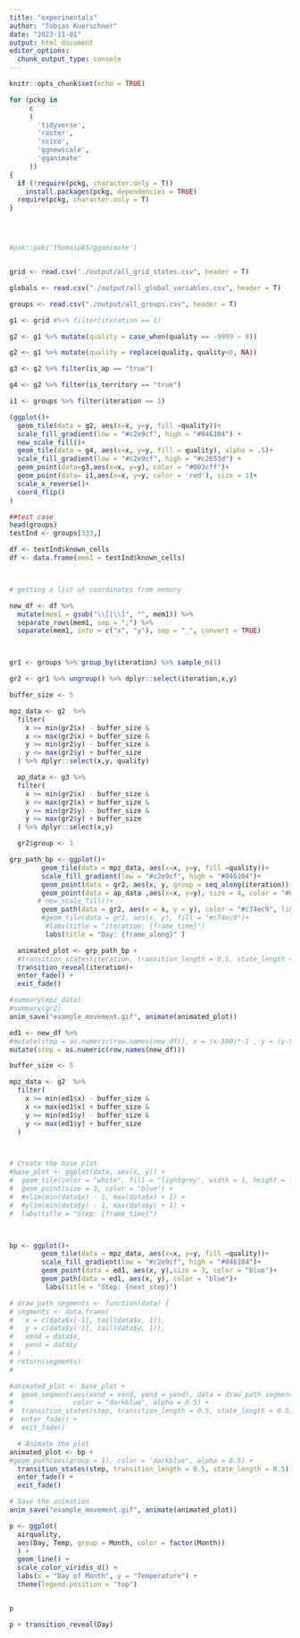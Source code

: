 ```yaml
---
title: "experinentals"
author: "Tobias Kuerschner"
date: "2023-11-01"
output: html_document
editor_options: 
  chunk_output_type: console
---
```


```r
knitr::opts_chunk$set(echo = TRUE)
```


```r

for (pckg in
     c
     (
       'tidyverse',
       'raster',
       'scico',
       'ggnewscale',
       'gganimate'
     ))
{
  if (!require(pckg, character.only = T))
    install.packages(pckg, dependencies = TRUE)
  require(pckg, character.only = T)
}




#pak::pak('thomasp85/gganimate')



```


```r
grid <- read.csv("./output/all_grid_states.csv", header = T)

globals <- read.csv("./output/all_global_variables.csv", header = T)

groups <- read.csv("./output/all_groups.csv", header = T)

```



```r

g1 <- grid #%>% filter(iteration == 1)

g2 <- g1 %>% mutate(quality = case_when(quality == -9999 ~ 0))

g2 <- g1 %>% mutate(quality = replace(quality, quality<0, NA))

g3 <- g2 %>% filter(is_ap == "true") 

g4 <- g2 %>% filter(is_territory == "true")

i1 <- groups %>% filter(iteration == 1)


```



```r


(ggplot()+
  geom_tile(data = g2, aes(x=x, y=y, fill =quality))+
  scale_fill_gradient(low = "#c2e9cf", high = "#046104") +
  new_scale_fill()+
  geom_tile(data = g4, aes(x=x, y=y, fill = quality), alpha = .5)+
  scale_fill_gradient(low = "#c2e9cf", high = "#c2653d") +
  geom_point(data=g3,aes(x=x, y=y), color = "#003cff")+
  geom_point(data= i1,aes(x=x, y=y, color = 'red'), size = 1)+
  scale_x_reverse()+
  coord_flip()
)

```



```r

##test case
head(groups)
testInd <- groups[333,]

df <- testInd$known_cells
df <- data.frame(mem1 = testInd$known_cells)



# getting a list of coordinates from memory

new_df <- df %>%
  mutate(mem1 = gsub("\\[|\\]", "", mem1)) %>%
  separate_rows(mem1, sep = ";") %>%
  separate(mem1, into = c("x", "y"), sep = "_", convert = TRUE)




```




```r


gr1 <- groups %>% group_by(iteration) %>% sample_n(1)

gr2 <- gr1 %>% ungroup() %>% dplyr::select(iteration,x,y)

buffer_size <- 5

mpz_data <- g2  %>%
  filter(
    x >= min(gr2$x) - buffer_size & 
    x <= max(gr2$x) + buffer_size &
    y >= min(gr2$y) - buffer_size &
    y <= max(gr2$y) + buffer_size
  ) %>% dplyr::select(x,y, quality)

  ap_data <- g3 %>%
  filter(
    x >= min(gr2$x) - buffer_size & 
    x <= max(gr2$x) + buffer_size &
    y >= min(gr2$y) - buffer_size &
    y <= max(gr2$y) + buffer_size
  ) %>% dplyr::select(x,y)

  gr2$group <- 1

grp_path_bp <- ggplot()+
        geom_tile(data = mpz_data, aes(x=x, y=y, fill =quality))+
        scale_fill_gradient(low = "#c2e9cf", high = "#046104")+
        geom_point(data = gr2, aes(x, y, group = seq_along(iteration)),size = 3, color = "#dd4367")+
        geom_point(data = ap_data ,aes(x=x, y=y), size = 4, color = "#003cff")+
       # new_scale_fill()+
        geom_path(data = gr2, aes(x = x, y = y), color = "#c74ec9", linewidth = 1) +
        #geom_tile(data = gr2, aes(x, y), fill = "#c74ec9")+
         #labs(title = "iteration: {frame_time}")
         labs(title = "Day: {frame_along}" )

  animated_plot <- grp_path_bp +
  #transition_states(iteration, transition_length = 0.5, state_length = 0.5) +
  transition_reveal(iteration)+
  enter_fade() +
  exit_fade()

#summary(mpz_data)
#summary(gr2)
anim_save("example_movement.gif", animate(animated_plot))


```




```r


ed1 <- new_df %>% 
#mutate(step = as.numeric(row.names(new_df)), x = (x-500)*-1 , y = (y-500)*-1)
mutate(step = as.numeric(row.names(new_df)))

buffer_size <- 5

mpz_data <- g2  %>%
  filter(
    x >= min(ed1$x) - buffer_size & 
    x <= max(ed1$x) + buffer_size &
    y >= min(ed1$y) - buffer_size &
    y <= max(ed1$y) + buffer_size
  )



# Create the base plot
#base_plot <- ggplot(data, aes(x, y)) +
#  geom_tile(color = "white", fill = "lightgrey", width = 1, height = 1) +
#  geom_point(size = 3, color = "blue") +
#  #xlim(min(data$x) - 1, max(data$x) + 1) +
#  #ylim(min(data$y) - 1, max(data$y) + 1) +
#  labs(title = "Step: {frame_time}")



bp <- ggplot()+
        geom_tile(data = mpz_data, aes(x=x, y=y, fill =quality))+
        scale_fill_gradient(low = "#c2e9cf", high = "#046104")+
        geom_point(data = ed1, aes(x, y),size = 3, color = "blue")+
        geom_path(data = ed1, aes(x, y), color = "blue")+
         labs(title = "Step: {next_step}")

# draw_path_segments <- function(data) {
# segments <- data.frame(
#   x = c(data$x[-1], tail(data$x, 1)),
#   y = c(data$y[-1], tail(data$y, 1)),
#   xend = data$x,
#   yend = data$y
# )
# return(segments)
#

#animated_plot <- base_plot +
#  geom_segment(aes(xend = xend, yend = yend), data = draw_path_segments(data),
#               color = "darkblue", alpha = 0.5) +
#  transition_states(step, transition_length = 0.5, state_length = 0.5) +
#  enter_fade() +
#  exit_fade()

  # Animate the plot
animated_plot <- bp +
#geom_path(aes(group = 1), color = "darkblue", alpha = 0.5) +
  transition_states(step, transition_length = 0.5, state_length = 0.5) +
  enter_fade() +
  exit_fade()

# Save the animation
anim_save("example_movement.gif", animate(animated_plot))


```




```r
p <- ggplot(
  airquality,
  aes(Day, Temp, group = Month, color = factor(Month))
  ) +
  geom_line() +
  scale_color_viridis_d() +
  labs(x = "Day of Month", y = "Temperature") +
  theme(legend.position = "top")


p

p + transition_reveal(Day)
```

